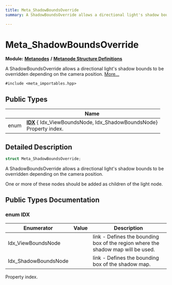 ```yaml
---
title: Meta_ShadowBoundsOverride
summary: A ShadowBoundsOverride allows a directional light's shadow bounds to be overridden depending on the camera position. 

---
```


# Meta_ShadowBoundsOverride

**Module:** **[Metanodes](../Modules/group__api__metanodes.mdx)** **/** **[Metanode Structure Definitions](../Modules/group__api__metadefs.mdx)**



A ShadowBoundsOverride allows a directional light's shadow bounds to be overridden depending on the camera position.  [More...](#detailed-description)


`#include <meta_importables.hpp>`

## Public Types

|                | Name           |
| -------------- | -------------- |
| enum| **[IDX](../Classes/struct_meta___shadow_bounds_override.mdx#enum-idx)** { Idx_ViewBoundsNode, Idx_ShadowBoundsNode}<br />Property index.  |

## Detailed Description

```cpp
struct Meta_ShadowBoundsOverride;
```

A ShadowBoundsOverride allows a directional light's shadow bounds to be overridden depending on the camera position. 

One or more of these nodes should be added as children of the light node. 

## Public Types Documentation

### enum IDX

| Enumerator | Value | Description |
| ---------- | ----- | ----------- |
| Idx_ViewBoundsNode | | link - Defines the bounding box of the region where the shadow map will be used.   |
| Idx_ShadowBoundsNode | | link - Defines the bounding box of the shadow map.   |



Property index. 

